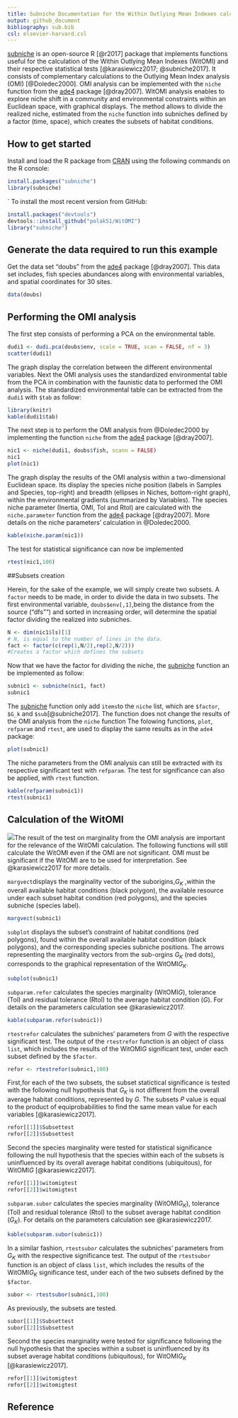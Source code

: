 ---
title: Subniche Documentation for the Within Outlying Mean Indexes calculations (WitOMI)
output: github_document
bibliography: sub.bib
csl: elsevier-harvard.csl
---

[subniche](https://cran.r-project.org/web/packages/subniche/index.html) is an open-source R [@r2017] package that implements functions useful for the calculation of the Within Outlying Mean Indexes (WitOMI) and their respective statistical tests [@karasiewicz2017; @subniche2017]. It consists of complementary calculations to the Outlying Mean Index analysis (OMI) [@Doledec2000]. OMI analysis can be implemented with the `niche` function from the [ade4](https://cran.r-project.org/web/packages/ade4/index.html) package [@dray2007]. WitOMI analysis enables to explore niche shift in a community and environmental constraints within an Euclidean space, with graphical displays. The method allows to divide the realized niche, estimated from the `niche` function into subniches defined by a factor (time, space), which creates the subsets of habitat conditions.

## How to get started

Install and load the R package from [CRAN](https://cran.r-project.org/) using the following commands on the R console:

```{r}
install.packages("subniche")
library(subniche)
``` 
`
To install the most recent version from GitHub:

```{r}
install.packages("devtools")
devtools::install_github("polak51/WitOMI")
library("subniche")
```

## Generate the data required to run this example

Get the data set “doubs” from the [ade4](https://cran.r-project.org/web/packages/ade4/index.html) package [@dray2007]. This data set includes,  fish species abundances along with environmental variables, and spatial coordinates for 30 sites.

```{r} 
data(doubs)
```

## Performing the OMI analysis 

The first step consists of performing a PCA on the environmental table.

```{r, echo=T}
dudi1 <- dudi.pca(doubs$env, scale = TRUE, scan = FALSE, nf = 3)
scatter(dudi1)
```

The graph display the correlation between the different environmental variables. Next the OMI analysis uses the standardized environmental table from the PCA in combination with the faunistic data to performed the OMI analysis.
The standardized environmental table can be extracted from the `dudi1` with `$tab` as follow:

```{r, echo=F}
library(knitr)
kable(dudi1$tab)
```

The next step is to perform the OMI analysis from @Doledec2000 by implementing the function `niche` from the [ade4](https://cran.r-project.org/web/packages/ade4/index.html) package [@dray2007].

```{r}
nic1 <- niche(dudi1, doubs$fish, scann = FALSE)
nic1
plot(nic1)
```

The graph display the results of the OMI analysis within a two-dimensional Euclidean space. Its display the species niche position (labels in Samples and Species, top-right) and breadth (ellipses in Niches, bottom-right graph), within the 
environmental gradients (summarized by Variables).
The species niche parameter (Inertia, OMI, Tol and Rtol) are calculated with the `niche.parameter` function from the [ade4](https://cran.r-project.org/web/packages/ade4/index.html) package [@dray2007]. More details on the niche parameters' calculation in @Doledec2000.

```{r}
kable(niche.param(nic1))
```

The test for statistical significance can now be implemented

```{r}
rtest(nic1,100)
```

##Subsets creation

Herein, for the sake of the example, we will simply create two subsets. A `factor` needs to be made, in order to divide the data in two subsets. The first environmental variable, `doubs$env[,1]`,being the distance from the source ("dfs"") and sorted in increasing order, will determine the spatial factor dividing the realized into subniches. 

```{r}
N <- dim(nic1$ls)[1]
# N, is equal to the number of lines in the data.
fact <- factor(c(rep(1,N/2),rep(2,N/2)))
#Creates a factor which defines the subsets
```

Now that we have the factor for dividing the niche, the [subniche](https://cran.r-project.org/web/packages/subniche/index.html) function an be implemented as follow:

```{r}
subnic1 <- subniche(nic1, fact)
subnic1
```

The [subniche](https://cran.r-project.org/web/packages/subniche/index.html) function only add `items`to the `niche` list, which are `$factor`, `$G_k` and `$sub`[@subniche2017]. The function does not change the results of the OMI analysis from the `niche` function The folowing functions, `plot`, `refparam` and `rtest`, are used to display the same results as in the `ade4` package:

```{r}
plot(subnic1)
```

The niche parameters from the OMI analysis can still be extracted with its respective significant test with `refparam`. The test for significance  can also be applied, with  `rtest` function. 

```{r}
kable(refparam(subnic1))
rtest(subnic1)
```

## Calculation of the WitOMI

![](README_files/Warning.png)The result of the test on marginality from the OMI analysis are important for the relevance of the WitOMI calculation. The following functions will still calculate the WitOMI even if the OMI are not significant. OMI must be significant if the WitOMI are to be used for interpretation. See @karasiewicz2017 for more details.

`margvect `displays the marginality vector of the suborigins,*G~K~* ,within the overall available habitat conditions (black polygon), the available resource under each subset habitat condition (red polygons), and the species subniche (species label).

```{r}
margvect(subnic1)
```

`subplot` displays the subset's constraint of habitat conditions (red polygons), found within the overall available habitat condition (black polygons), and the corresponding species subniche positions. The arrows representing the marginality vectors from the sub-orgins *G~K~* (red dots), corresponds to the graphical representation of the WitOMI*G~K~*.

```{r}
subplot(subnic1)
```

`subparam.refor` calculates the species marginality (WitOMI*G*), tolerance (Tol) and residual tolerance (Rtol) to the average habitat condition (*G*). For details on the parameters calculation see @karasiewicz2017.

```{r}
kable(subparam.refor(subnic1))
```

`rtestrefor` calculates the subniches' parameters from *G* with the respective significant test. The  output of the `rtestrefor` function is an object of class `list`, which includes the results of the WitOMI*G* significant test, under each subset defined by the `$factor`. 

```{r}
refor <- rtestrefor(subnic1,100)
```

First,for each of the two subsets, the subset statictical significance is tested with the following null hypothesis that *G~K~* is not different from the overall average habitat conditions, represented by *G*. The subsets *P* value is equal to the product of equiprobabilities to find the same mean value for each variables [@karasiewicz2017].

```{r}
refor[[1]]$Subsettest
refor[[2]]$Subsettest
```

Second the species marginality were tested for statistical significance following the null hypothesis that the species within each of the subsets is uninfluenced by its overall average habitat conditions (ubiquitous), for WitOMI*G* [@karasiewicz2017].

```{r}
refor[[1]]$witomigtest
refor[[2]]$witomigtest
```

`subparam.subor` calculates the species marginality (WitOMI*G~K~*), tolerance (Tol) and residual tolerance (Rtol) to the subset average habitat condition (*G~K~*). For details on the parameters calculation see @karasiewicz2017.

```{r}
kable(subparam.subor(subnic1))
```

In a similar fashion, `rtestsubor` calculates the subniches' parameters from *G~K~* with the respective significance test. The  output of the `rtestsubor` function is an object of class `list`, which includes the results of the WitOMI*G~K~* significance test, under each of the two subsets defined by the `$factor`. 

```{r}
subor <- rtestsubor(subnic1,100)
```

As previously, the subsets are tested.

```{r}
subor[[1]]$Subsettest
subor[[2]]$Subsettest
```

Second the species marginality were tested for significance following the null hypothesis that the species within a subset is uninfluenced by its subset average habitat conditions (ubiquitous), for WitOMI*G~K~* [@karasiewicz2017].

```{r}
refor[[1]]$witomigtest
refor[[2]]$witomigtest
```

## Reference

